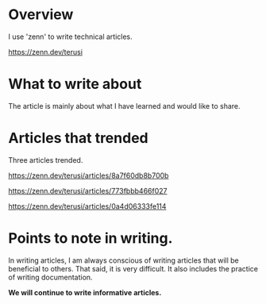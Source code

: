 # Overview

I use 'zenn' to write technical articles.

https://zenn.dev/terusi

# What to write about

The article is mainly about what I have learned and would like to share.

# Articles that trended

Three articles trended.

https://zenn.dev/terusi/articles/8a7f60db8b700b

https://zenn.dev/terusi/articles/773fbbb466f027

https://zenn.dev/terusi/articles/0a4d06333fe114

# Points to note in writing.

In writing articles, I am always conscious of writing articles that will be beneficial to others. That said, it is very difficult. It also includes the practice of writing documentation.

**We will continue to write informative articles.**


